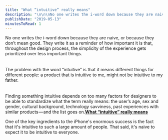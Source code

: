```yaml
---
title: "What “intuitive” really means"
description: "\n\n\nNo one writes the i-word down because they are naive, or because they don’t mean good. They write it as a reminder of how important it is that, throughout the design process, the simplicity of the experience gets prioritized over less important things.\n\n\n\nThe problem with the word “intuitive” is that it means different things for different people: a product that is intuitive to me, might not be intuitive to my father.\n\n\n\nFinding something intuitive depends on too many factors for designers to"
publishDate: "2019-05-13"
minutesToRead: 1
---
```


<div class="blockquote">
<div><p>No one writes the i-word down because they are naive, or because they don’t mean good. They write it as a reminder of how important it is that, throughout the design process, the simplicity of the experience gets prioritized over less important things.<br /><br /><br />
The problem with the word “intuitive” is that it means different things for different people: a product that is intuitive to me, might not be intuitive to my father.<br /><br /><br />
Finding something intuitive depends on too many factors for designers to be able to standardize what the term really means: the user’s age, sex and gender, cultural background, technology savviness, past experiences with similar products — and the list goes on.<strong><a href="https://uxdesign.cc/what-intuitive-really-means-12e474722ce8?ref=antonsten.com">What “intuitive” really means</a></strong></p></div>
</div>

<p>One of the key ingredients to the iPhone's enormous success is the fact that it's intuitive to such a large amount of people. That said, it's naive to expect it to be intuitive to everyone.</p>